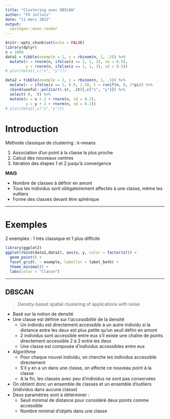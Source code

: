 ```yaml
---
title: "Clustering avec DBSCAN"
author: "FX Jollois"
date: "11 mars 2022"
output: 
  xaringan::moon_reader
---
```


```r
knitr::opts_chunk$set(echo = FALSE)
library(dplyr)
n = 1000
data1 = tibble(exemple = 1, z = rbinom(n, 1, .5)) %>%
  mutate(x = rnorm(n, ifelse(z == 1, 1, 3), sd = 0.5), 
         y = rnorm(n, ifelse(z == 1, 1, 3), sd = 0.5))
# plot(data1[,c("x", "y")])

data2 = tibble(exemple = 2, z = rbinom(n, 1, .5)) %>%
  mutate(r = ifelse(z == 1, 0.5, 1.5), t = runif(n, 0, 2*pi)) %>%
  cbind(useful::pol2cart(.$r, .$t)[,c("x", "y")]) %>%
  select(-r, -t) %>%
  mutate(x = x + 2 + rnorm(n, sd = 0.2),
         y = y + 2 + rnorm(n, sd = 0.2))
# plot(data2[,c("x","y")])
```


# Introduction

Méthode classique de clustering : $k$-means

1. Association d'un point à la classe la plus proche
2. Calcul des nouveaux centres
3. Itération des étapes 1 et 2 jusqu'à convergence

**MAIS**

- Nombre de classes à définir en amont
- Tous les individus sont obligatoirement affectés à une classe, même les outliers
- Forme des classes devant être sphérique

---

# Exemples

2 exemples : 1 très classique et 1 plus difficile

```r
library(ggplot2)
ggplot(rbind(data1,data2), aes(x, y, color = factor(z))) +
  geom_point() +
  facet_grid(. ~ exemple, labeller = label_both) +
  theme_minimal() +
  labs(color = "Classe")
```


---

## DBSCAN

> Density-based spatial clustering of applications with noise

- Basé sur la notion de densité
- Une classe est définie sur l'*accessibilité* de la densité
  - Un individu est directement accessible à un autre individu si la distance entre les deux est plus petite qu'un seuil défini en amont
  - 2 individus sont accessible entre eux s'il existe une chaîne de points directement accessible 2 à 2 entre les deux
  - Une classe est composée d'individus accessibles entre eux
- Algorithme
  - Pour chaque nouvel individu, on cherche les individus accessible directement
  - S'il y en a un dans une classe, on affecte ce nouveau point à la classe
  - A la fin, les classes avec peu d'individus ne sont pas conservées
- On obtient donc un ensemble de classes et un ensemble d'outliers (individus dans aucune classe)
- Deux paramètres sont à déterminer :
  - Seuil minimal de distance pour considéré deux points comme accessible
  - Nombre minimal d'objets dans une classe
  